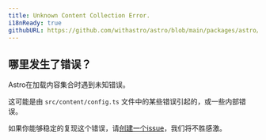 ```yaml
---
title: Unknown Content Collection Error.
i18nReady: true
githubURL: https://github.com/withastro/astro/blob/main/packages/astro/src/core/errors/errors-data.ts
---
```


## 哪里发生了错误？
Astro在加载内容集合时遇到未知错误。

这可能是由 `src/content/config.ts` 文件中的某些错误引起的，或一些内部错误。

如果你能够稳定的复现这个错误，请[创建一个issue](https://astro.build/issues/)，我们将不胜感激。



